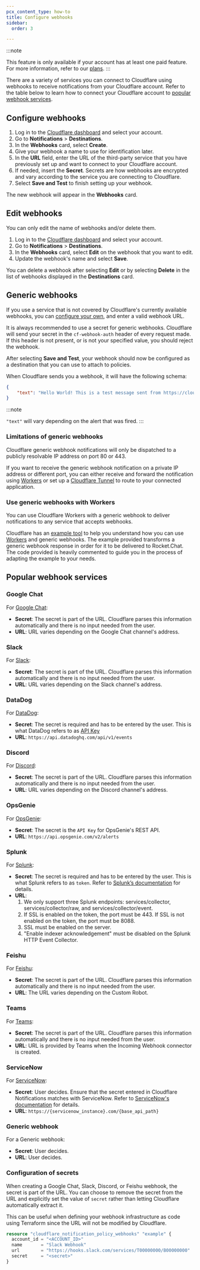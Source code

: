 ```yaml
---
pcx_content_type: how-to
title: Configure webhooks
sidebar:
  order: 3

---
```


:::note

This feature is only available if your account has at least one paid feature. For more information, refer to our [plans](https://www.cloudflare.com/plans/). 
:::

There are a variety of services you can connect to Cloudflare using webhooks to receive notifications from your Cloudflare account. Refer to the table below to learn how to connect your Cloudflare account to [popular webhook services](#popular-webhook-services).

## Configure webhooks

1. Log in to the [Cloudflare dashboard](https://dash.cloudflare.com/login) and select your account.
2. Go to **Notifications** > **Destinations**.
3. In the **Webhooks** card, select **Create**.
4. Give your webhook a name to use for identification later.
5. In the **URL** field, enter the URL of the third-party service that you have previously set up and want to connect to your Cloudflare account.
6. If needed, insert the **Secret**. Secrets are how webhooks are encrypted and vary according to the service you are connecting to Cloudflare.
7. Select **Save and Test** to finish setting up your webhook.

The new webhook will appear in the **Webhooks** card.

## Edit webhooks

You can only edit the name of webhooks and/or delete them.

1. Log in to the [Cloudflare dashboard](https://dash.cloudflare.com/login) and select your account.
2. Go to **Notifications** > **Destinations**.
3. In the **Webhooks** card, select **Edit** on the webhook that you want to edit.
4. Update the webhook's name and select **Save**.

You can delete a webhook after selecting **Edit** or by selecting **Delete** in the list of webhooks displayed in the **Destinations** card.

## Generic webhooks

If you use a service that is not covered by Cloudflare's currently available webhooks, you can [configure your own](#configure-webhooks), and enter a valid webhook URL.

It is always recommended to use a secret for generic webhooks. Cloudflare will send your secret in the `cf-webhook-auth` header of every request made. If this header is not present, or is not your specified value, you should reject the webhook.

After selecting **Save and Test**, your webhook should now be configured as a destination that you can use to attach to policies.

When Cloudflare sends you a webhook, it will have the following schema:

```json title="Example schema"
{
    "text": "Hello World! This is a test message sent from https://cloudflare.com. If you can see this, your webhook is configured properly."
}
```

:::note

`"text"` will vary depending on the alert that was fired. 
:::

### Limitations of generic webhooks

Cloudflare generic webhook notifications will only be dispatched to a publicly resolvable IP address on port 80 or 443.

If you want to receive the generic webhook notification on a private IP address or different port, you can either receive and forward the notification using [Workers](/workers/) or set up a [Cloudflare Tunnel](/cloudflare-one/connections/connect-networks/) to route to your connected application.

### Use generic webhooks with Workers

You can use Cloudflare Workers with a generic webhook to deliver notifications to any service that accepts webhooks.

Cloudflare has an [example tool](https://github.com/cloudflare/cf-webhook-relay/) to help you understand how you can use [Workers](/workers/) and generic webhooks. The example provided transforms a generic webhook response in order for it to be delivered to Rocket.Chat. The code provided is heavily commented to guide you in the process of adapting the example to your needs.

## Popular webhook services

### Google Chat

For [Google Chat](https://developers.google.com/chat/how-tos/webhooks):

- **Secret**: The secret is part of the URL. Cloudflare parses this information automatically and there is no input needed from the user.
- **URL**: URL varies depending on the Google Chat channel's address.

### Slack

For [Slack](https://api.slack.com/messaging/webhooks):

- **Secret**: The secret is part of the URL. Cloudflare parses this information automatically and there is no input needed from the user.
- **URL**: URL varies depending on the Slack channel's address.

### DataDog

For [DataDog](https://docs.datadoghq.com/api/latest/events/#post-an-event):

- **Secret**: The secret is required and has to be entered by the user. This is what DataDog refers to as [API Key](https://app.datadoghq.com/account/settings#api)
- **URL**: `https://api.datadoghq.com/api/v1/events`

### Discord

For [Discord](https://discord.com/developers/docs/resources/webhook#execute-webhook):

- **Secret**: The secret is part of the URL. Cloudflare parses this information automatically and there is no input needed from the user.
- **URL**: URL varies depending on the Discord channel's address.

### OpsGenie

For [OpsGenie](https://support.atlassian.com/opsgenie/docs/create-a-default-api-integration):

- **Secret**: The secret is the `API Key` for OpsGenie's REST API.
- **URL**: `https://api.opsgenie.com/v2/alerts`

### Splunk

For [Splunk](https://docs.splunk.com/Documentation/Splunk/latest/Data/UsetheHTTPEventCollector):

- **Secret**: The secret is required and has to be entered by the user. This is what Splunk refers to as `token`. Refer to [Splunk’s documentation](https://docs.splunk.com/Documentation/Splunk/latest/Data/UsetheHTTPEventCollector#How_the_Splunk_platform_uses_HTTP_Event_Collector_tokens_to_get_data_in) for details.
- **URL**: 
   1. We only support three Splunk endpoints: services/collector, services/collector/raw, and services/collector/event.
   2. If SSL is enabled on the token, the port must be 443. If SSL is not enabled on the token, the port must be 8088.
   3. SSL must be enabled on the server.
   4. "Enable indexer acknowledgement" must be disabled on the Splunk HTTP Event Collector.

### Feishu

For [Feishu](https://open.feishu.cn/document/client-docs/bot-v3/add-custom-bot):

- **Secret**: The secret is part of the URL. Cloudflare parses this information automatically and there is no input needed from the user.
- **URL**: The URL varies depending on the Custom Robot.

### Teams

For [Teams](https://docs.microsoft.com/en-us/microsoftteams/platform/webhooks-and-connectors/how-to/add-incoming-webhook):

- **Secret**: The secret is part of the URL. Cloudflare parses this information automatically and there is no input needed from the user.
- **URL**: URL is provided by Teams when the Incoming Webhook connector is created.

### ServiceNow

For [ServiceNow](https://docs.servicenow.com/bundle/tokyo-application-development/page/administer/integrationhub-store-spokes/task/govnotify-wbhk.html):

- **Secret**: User decides. Ensure that the secret entered in Cloudflare Notifications matches with ServiceNow. Refer to [ServiceNow's documentation](https://docs.servicenow.com/bundle/washingtondc-integrate-applications/page/administer/integrationhub/concept/rest-trigger.html) for details.
- **URL**: `https://{servicenow_instance}.com/{base_api_path}`

### Generic webhook

For a Generic webhook:

- **Secret**: User decides.
- **URL**: User decides.


### Configuration of secrets

When creating a Google Chat, Slack, Discord, or Feishu webhook, the secret is part of the URL. You can choose to remove the secret from the URL and explicitly set the value of `secret` rather than letting Cloudflare automatically extract it.

This can be useful when defining your webhook infrastructure as code using Terraform since the URL will not be modified by Cloudflare.

```tf title="Terraform example"
resource "cloudflare_notification_policy_webhooks" "example" {
  account_id = "<ACCOUNT_ID>"
  name       = "Slack Webhook"
  url        = "https://hooks.slack.com/services/T00000000/B00000000"
  secret     = "<secret>"
}
```
